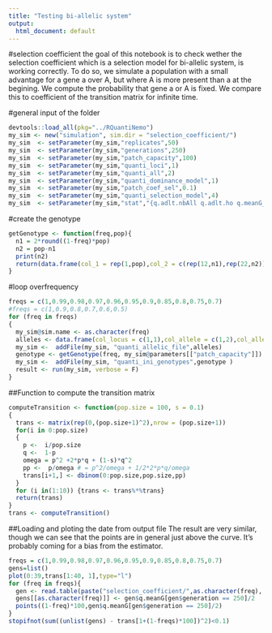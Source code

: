 ```yaml
---
title: "Testing bi-allelic system"
output:
  html_document: default
---
```

#selection coefficient
the goal of this notebook is to check wether the selection coefficient which is a selection model for bi-allelic system, is working correctly. To do so, we simulate a population with a small advantage for a gene a over A, but where A is more present than a at the begining. We compute the probability that gene a or A is fixed. We compare this to coefficient of the transition matrix for infinite time. 

#general input of the folder
```r
devtools::load_all(pkg="../RQuantiNemo")
my_sim <- new("simulation", sim.dir = "selection_coefficient/")
my_sim  <- setParameter(my_sim,"replicates",50)
my_sim  <- setParameter(my_sim,"generations",250)
my_sim  <- setParameter(my_sim,"patch_capacity",100)
my_sim  <- setParameter(my_sim,"quanti_loci",1)
my_sim  <- setParameter(my_sim,"quanti_all",2)
my_sim  <- setParameter(my_sim,"quanti_dominance_model",1)
my_sim  <- setParameter(my_sim,"patch_coef_sel",0.1)
my_sim  <- setParameter(my_sim,"quanti_selection_model",4)
my_sim  <- setParameter(my_sim,"stat","{q.adlt.nbAll q.adlt.ho q.meanG_p }")
```


#create the genotype
```r
getGenotype <- function(freq,pop){
  n1 = 2*round((1-freq)*pop)
  n2 = pop-n1
  print(n2)
  return(data.frame(col_1 = rep(1,pop),col_2 = c(rep(12,n1),rep(22,n2))))
}
```


#loop overfrequency
```r
freqs = c(1,0.99,0.98,0.97,0.96,0.95,0.9,0.85,0.8,0.75,0.7)
#freqs = c(1,0.9,0.8,0.7,0.6,0.5)
for (freq in freqs)
{
  my_sim@sim.name <- as.character(freq)
  alleles <- data.frame(col_locus = c(1,1),col_allele = c(1,2),col_allelic_value = c(0, 1), col_ini_freq = c(1-freq, freq))
  my_sim <-  addFile(my_sim, "quanti_allelic_file",alleles)
  genotype <- getGenotype(freq, my_sim@parameters[["patch_capacity"]])
  my_sim <-  addFile(my_sim, "quanti_ini_genotypes",genotype )
  result <- run(my_sim, verbose = F)
}
```


##Function to compute the transition matrix
```r
computeTransition <- function(pop.size = 100, s = 0.1)
{
  trans <- matrix(rep(0,(pop.size+1)^2),nrow = (pop.size+1))
  for(i in 0:pop.size)
  {
    p <-  i/pop.size
    q <-  1-p
    omega = p^2 +2*p*q + (1-s)*q^2
    pp <-  p/omega # = p^2/omega + 1/2*2*p*q/omega
    trans[i+1,] <- dbinom(0:pop.size,pop.size,pp)
  }
  for (i in(1:10)) {trans <- trans%*%trans}
  return(trans)
}
trans <- computeTransition()
```


##Loading and ploting the date from output file
The result are very similar, though we can see that the points are in general just above the curve. 
It's probably coming for a bias from the estimator. 
```r
freqs = c(1,0.99,0.98,0.97,0.96,0.95,0.9,0.85,0.8,0.75,0.7)
gens=list()
plot(0:39,trans[1:40, 1],type="l")
for (freq in freqs){
  gen <- read.table(paste("selection_coefficient/",as.character(freq), '/simulation_mean.txt',sep=""),header=T)
  gens[[as.character(freq)]] <- gen$q.meanG[gen$generation == 250]/2
  points((1-freq)*100,gen$q.meanG[gen$generation == 250]/2)
}
stopifnot(sum((unlist(gens) - trans[1+(1-freqs)*100])^2)<0.1)
```